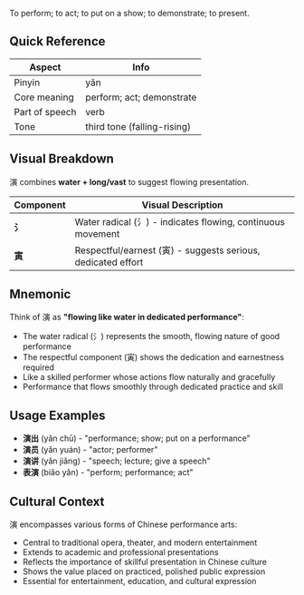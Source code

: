 To perform; to act; to put on a show; to demonstrate; to present.

## Quick Reference

| Aspect         | Info                        |
| -------------- | --------------------------- |
| Pinyin         | yǎn                         |
| Core meaning   | perform; act; demonstrate   |
| Part of speech | verb                        |
| Tone           | third tone (falling-rising) |

## Visual Breakdown

演 combines **water + long/vast** to suggest flowing presentation.

| Component | Visual Description                                           |
| --------- | ------------------------------------------------------------ |
| **氵**    | Water radical (氵) - indicates flowing, continuous movement  |
| **寅**    | Respectful/earnest (寅) - suggests serious, dedicated effort |

## Mnemonic

Think of 演 as **"flowing like water in dedicated performance"**:

- The water radical (氵) represents the smooth, flowing nature of good performance
- The respectful component (寅) shows the dedication and earnestness required
- Like a skilled performer whose actions flow naturally and gracefully
- Performance that flows smoothly through dedicated practice and skill

## Usage Examples

- **演出** (yǎn chū) - "performance; show; put on a performance"
- **演员** (yǎn yuán) - "actor; performer"
- **演讲** (yǎn jiǎng) - "speech; lecture; give a speech"
- **表演** (biǎo yǎn) - "perform; performance; act"

## Cultural Context

演 encompasses various forms of Chinese performance arts:

- Central to traditional opera, theater, and modern entertainment
- Extends to academic and professional presentations
- Reflects the importance of skillful presentation in Chinese culture
- Shows the value placed on practiced, polished public expression
- Essential for entertainment, education, and cultural expression
